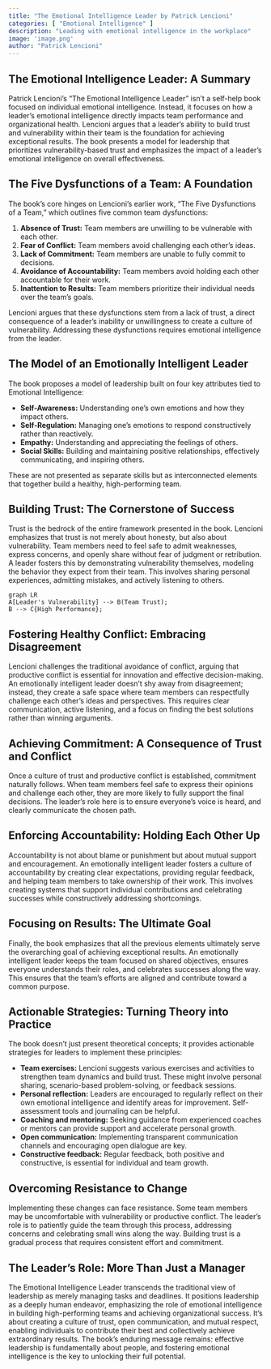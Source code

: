 ```yaml
---
title: "The Emotional Intelligence Leader by Patrick Lencioni"
categories: [ "Emotional Intelligence" ]
description: "Leading with emotional intelligence in the workplace"
image: 'image.png'
author: "Patrick Lencioni"
---
```

## The Emotional Intelligence Leader: A Summary

Patrick Lencioni's "The Emotional Intelligence Leader" isn't a self-help book focused on individual emotional intelligence. Instead, it focuses on how a leader's emotional intelligence directly impacts team performance and organizational health.  Lencioni argues that a leader's ability to build trust and vulnerability within their team is the foundation for achieving exceptional results.  The book presents a model for leadership that prioritizes vulnerability-based trust and emphasizes the impact of a leader's emotional intelligence on overall effectiveness.

## The Five Dysfunctions of a Team: A Foundation

The book’s core hinges on Lencioni's earlier work, "The Five Dysfunctions of a Team," which outlines five common team dysfunctions:

1. **Absence of Trust:** Team members are unwilling to be vulnerable with each other.
2. **Fear of Conflict:** Team members avoid challenging each other's ideas.
3. **Lack of Commitment:**  Team members are unable to fully commit to decisions.
4. **Avoidance of Accountability:** Team members avoid holding each other accountable for their work.
5. **Inattention to Results:** Team members prioritize their individual needs over the team's goals.

Lencioni argues that these dysfunctions stem from a lack of trust, a direct consequence of a leader's inability or unwillingness to create a culture of vulnerability. Addressing these dysfunctions requires emotional intelligence from the leader.

## The Model of an Emotionally Intelligent Leader

The book proposes a model of leadership built on four key attributes tied to Emotional Intelligence:

* **Self-Awareness:** Understanding one's own emotions and how they impact others.
* **Self-Regulation:** Managing one's emotions to respond constructively rather than reactively.
* **Empathy:** Understanding and appreciating the feelings of others.
* **Social Skills:**  Building and maintaining positive relationships, effectively communicating, and inspiring others.

These are not presented as separate skills but as interconnected elements that together build a healthy, high-performing team.


## Building Trust: The Cornerstone of Success

Trust is the bedrock of the entire framework presented in the book. Lencioni emphasizes that trust is not merely about honesty, but also about vulnerability. Team members need to feel safe to admit weaknesses, express concerns, and openly share without fear of judgment or retribution. A leader fosters this by demonstrating vulnerability themselves, modeling the behavior they expect from their team. This involves sharing personal experiences, admitting mistakes, and actively listening to others.

```mermaid
graph LR
A[Leader's Vulnerability] --> B(Team Trust);
B --> C{High Performance};
```

## Fostering Healthy Conflict: Embracing Disagreement

Lencioni challenges the traditional avoidance of conflict, arguing that productive conflict is essential for innovation and effective decision-making.  An emotionally intelligent leader doesn't shy away from disagreement; instead, they create a safe space where team members can respectfully challenge each other's ideas and perspectives. This requires clear communication, active listening, and a focus on finding the best solutions rather than winning arguments.

## Achieving Commitment: A Consequence of Trust and Conflict

Once a culture of trust and productive conflict is established, commitment naturally follows.  When team members feel safe to express their opinions and challenge each other, they are more likely to fully support the final decisions. The leader's role here is to ensure everyone's voice is heard, and clearly communicate the chosen path.

## Enforcing Accountability: Holding Each Other Up

Accountability is not about blame or punishment but about mutual support and encouragement.  An emotionally intelligent leader fosters a culture of accountability by creating clear expectations, providing regular feedback, and helping team members to take ownership of their work. This involves creating systems that support individual contributions and celebrating successes while constructively addressing shortcomings.


## Focusing on Results: The Ultimate Goal

Finally, the book emphasizes that all the previous elements ultimately serve the overarching goal of achieving exceptional results.  An emotionally intelligent leader keeps the team focused on shared objectives, ensures everyone understands their roles, and celebrates successes along the way. This ensures that the team’s efforts are aligned and contribute toward a common purpose.


## Actionable Strategies: Turning Theory into Practice

The book doesn’t just present theoretical concepts; it provides actionable strategies for leaders to implement these principles:

* **Team exercises:**  Lencioni suggests various exercises and activities to strengthen team dynamics and build trust. These might involve personal sharing, scenario-based problem-solving, or feedback sessions.
* **Personal reflection:** Leaders are encouraged to regularly reflect on their own emotional intelligence and identify areas for improvement.  Self-assessment tools and journaling can be helpful.
* **Coaching and mentoring:** Seeking guidance from experienced coaches or mentors can provide support and accelerate personal growth.
* **Open communication:**  Implementing transparent communication channels and encouraging open dialogue are key.
* **Constructive feedback:**  Regular feedback, both positive and constructive, is essential for individual and team growth.


## Overcoming Resistance to Change

Implementing these changes can face resistance.  Some team members may be uncomfortable with vulnerability or productive conflict.  The leader's role is to patiently guide the team through this process, addressing concerns and celebrating small wins along the way. Building trust is a gradual process that requires consistent effort and commitment.  

##  The Leader's Role:  More Than Just a Manager

The Emotional Intelligence Leader transcends the traditional view of leadership as merely managing tasks and deadlines. It positions leadership as a deeply human endeavor, emphasizing the role of emotional intelligence in building high-performing teams and achieving organizational success.  It's about creating a culture of trust, open communication, and mutual respect, enabling individuals to contribute their best and collectively achieve extraordinary results. The book’s enduring message remains: effective leadership is fundamentally about people, and fostering emotional intelligence is the key to unlocking their full potential.


